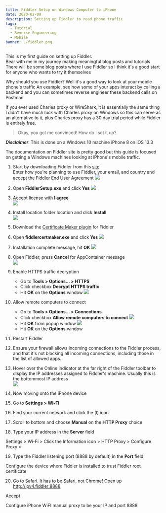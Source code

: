 ```yaml
---
title: Fiddler Setup on Windows Computer to iPhone
date: 2020-02-09
description: Setting up Fiddler to read phone traffic
tags:
  - Tutorial
  - Reverse Engineering
  - Mobile
banner: ./fiddler.png
---
```


This is my first guide on setting up Fiddler.  
Bear with me in my journey making meaningful blog posts and tutorials  
There will be some blog posts where I use Fiddler so I think it's a good start for anyone who wants to try it themselves  

Why should you use Fiddler? Well it's a good way to look at your mobile phone's traffic
An example, see how some of your apps interact by calling a backend and you can sometimes reverse engineer 
these backend calls on Postman

If you ever used Charles proxy or WireShark, it is essentially the same thing
I didn't have much luck with Charles proxy on Windows so this can serve as an alternative to it, 
plus Charles proxy has a 30 day trial period while Fiddler is entirely free.

> Okay, you got me convinced! How do I set it up?

***Disclaimer***: This is done on a Windows 10 machine
    iPhone 8 on iOS 13.3

The documentation on Fiddler site is pretty good but this guide is focused on getting a Windows machines looking at iPhone's mobile traffic.

1. Start by downloading Fiddler from this [site](https://www.telerik.com/download/fiddler)  
Enter how you're planning to use Fiddler, your email, and country and accept the Fiddler End User Agreement
![](./download.png)

2. Open **FiddlerSetup.exe** and click **Yes**
![](./fiddler_uac.png)

3. Accept license with **I agree**  
![](./license_agreement.png)

4. Install location folder location and click **Install**  
![](./installation_folder.png)

5. Download the [Certificate Maker plugin](https://telerik-fiddler.s3.amazonaws.com/fiddler/addons/fiddlercertmaker.exe) for Fiddler

6. Open **fiddlercertmaker.exe** and click **Yes**
![](./cert_maker_uac.png)

7. Installation complete message, hit **OK**
![](./cert_maker_setup_complete.png)

8. Open Fiddler, press **Cancel** for AppContainer message  
![](./appcontainer.png)

9. Enable HTTPS traffic decryption
    - Go to **Tools > Options... > HTTPS**  
    - Click checkbox **Decrypt HTTPS traffic**
    - Hit **OK** on the **Options** window
    ![](./decrypt_https.png)

10. Allow remote computers to connect 
    - Go to **Tools > Options... > Connections**  
    - Click checkbox **Allow remote computers to connect**
    ![](./allow_remote.png)
    - Hit **OK** from popup window
    ![](./enabling_remote_access.png)
    - Hit **OK** on the **Options** window

11. Restart Fiddler

12. Ensure your firewall allows incoming connections to the Fiddler process, and that it's not blocking all incoming connections, including those in the list of allowed apps.

13. Hover over the Online indicator at the far right of the Fiddler toolbar to display the IP addresses assigned to Fiddler's machine. Usually this is the bottommost IP address  
![](./online_ip.png)

14. Now moving onto the iPhone device

15. Go to **Settings > Wi-Fi**

16. Find your current network and click the (I) icon

17. Scroll to bottom and choose **Manual** on the **HTTP Proxy** choice

18. Type your IP address in the **Server** field

Settings > Wi-Fi > Click the Information icon > HTTP Proxy > Configure Proxy > 

19. Type the Fiddler listening port (8888 by default) in the **Port** field

Configure the device where Fiddler is installed to trust Fiddler root certificate

20. Go to Safari. It has to be Safari, not Chrome! Open up http://ipv4.fiddler:8888


Accept

Configure iPhone WiFI manual proxy to be your IP and port 8888

